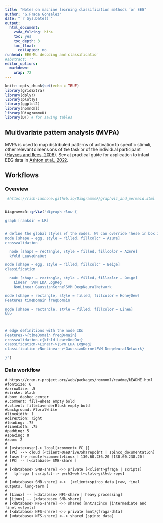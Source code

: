 ```yaml
---
title: "Notes on machine learning classification methods for EEG"
author: "G.Fraga Gonzalez"
date: "`r Sys.Date()`"
output:
  html_document:
    code_folding: hide
    toc: yes
    toc_depth: 3
    toc_float:
      collapsed: no
runhead: EEG-ML decoding and classification
#abstract: ''
editor_options: 
  markdown: 
    wrap: 72
---
```


<!-- To unfold code in specific chunks use Chunk options: class.source = 'fold-show' -->

```r
knitr::opts_chunk$set(echo = TRUE)
library(gridExtra)
library(dplyr)
library(plotly)
library(ggplot2)
library(nomnoml)
library(DiagrammeR)
library(DT) # for saving tables
```

<!-- ## Projects {.tabset} -->

## Multivariate pattern analysis (MVPA)
MVPA is used to map distributed patterns of activation to specific
stimuli, other relevant dimensions of the task or of the individual
participant ([Haynes and Rees, 2006](10.1038/nrn1931)). See at practical
guide for application to infant EEG data in [Ashton et al.,
2022](https://www.sciencedirect.com/science/article/pii/S187892932200038X#bib39).

## Workflows

### Overview

```r
 #https://rich-iannone.github.io/DiagrammeR/graphviz_and_mermaid.html


DiagrammeR::grViz("digraph flow {

graph [rankdir = LR]


# define the global styles of the nodes. We can override these in box if we wish
node [shape = egg, style = filled, fillcolor = Azure]
crossvalidation 

  node [shape = rectangle, style = filled, fillcolor = Azure]
  kfold LeaveOneOut

node [shape = egg, style = filled, fillcolor = Beige]
classification

  node [shape = rectangle, style = filled, fillcolor = Beige]
    Linear  SVM LDA LogReg
    NonLinear GaussianKernelSVM DeepNeuralNetwork    

node [shape = rectangle, style = filled, fillcolor = HoneyDew]
Features timeDomain freqDomain

node [shape = rectangle, style = filled, fillcolor = Linen]
EEG



# edge definitions with the node IDs
Features->{timeDomain freqDomain}
crossvalidation->{kfold LeaveOneOut}
classification->Linear->{SVM LDA LogReg}
classification->NonLinear->{GaussianKernelSVM DeepNeuralNetwork}

}")

```

### Data workflow

```nomnoml
# https://cran.r-project.org/web/packages/nomnoml/readme/README.html
#fontSize: 6
#arrowSize: .5
#stroke: black
#.box: dashed center
#.comment: fill=Wheat empty bold
#.client: fill=LavenderBlush empty bold
#background: FloralWhite
#lineWidth: 1
#direction: right
#leading: .75
#lineWidth: .75
#padding: 5
#spacing: 0
#zoom: 2
#   
# [<state>user]-> local[<comment> PC |]
# [PC] --> cloud [<client>OneDrive/Sharepoint | spinco_documentation]
# [user]-> remote[<comment>Linux | 130.60.236.20 |130.60.238.20]
# [PC] -- [<database> SMB-share ]
#  
# [<database> SMB-share] <-> private [<client>gfraga | scripts]
#   [gfraga | scripts]-:> push2web [<state>github repo]
# 
# [<database> SMB-share] <->  [<client>spinco_data |raw, final outputs, long-term ]
# 
# [Linux] -- [<database> NFS-share | heavy processing]
# [Linux] -- [<database> SMB-share]
# [<database> NFS-share] <-> shared [mnt/spinco |intermediate and final outputs]
# [<database> NFS-share] <-> private [mnt/gfraga-data]
# [<database> NFS-share] <--> shared [spinco_data]
```


